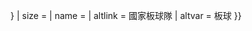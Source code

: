 {{country data {{{1}}}
| flagbig/core
| variant = {{{variant|{{{2|}}}}}}
| size = {{{size|}}}
| name = {{{name|}}}
| altlink = 國家板球隊
| altvar = 板球
}}<noinclude>{{documentation}}</noinclude>